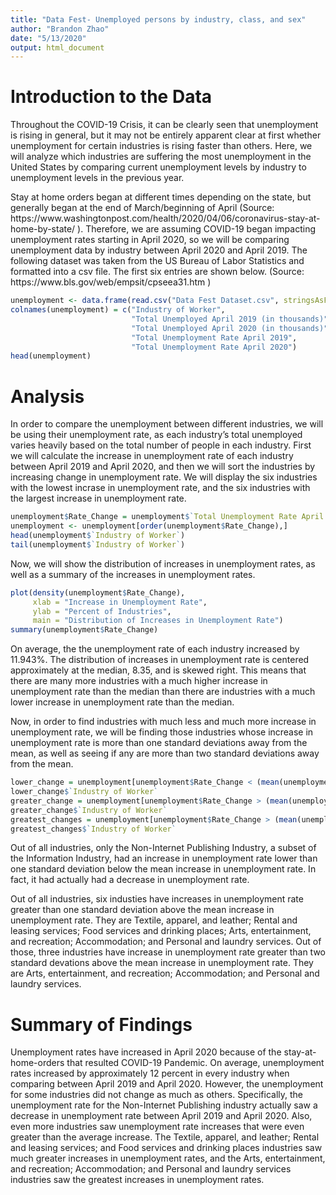---
title: "Data Fest- Unemployed persons by industry, class, and sex"
author: "Brandon Zhao"
date: "5/13/2020"
output: html_document
---
# Introduction to the Data

Throughout the COVID-19 Crisis, it can be clearly seen that unemployment is rising in general, but it may not be entirely apparent clear at first whether unemployment for certain industries is rising faster than others. Here, we will analyze which industries are suffering the most unemployment in the United States by comparing current unemployment levels by industry to unemployment levels in the previous year.

Stay at home orders began at different times depending on the state, but generally began at the end of March/beginning of April (Source: https://www.washingtonpost.com/health/2020/04/06/coronavirus-stay-at-home-by-state/ ). Therefore, we are assuming COVID-19 began impacting unemployment rates starting in April 2020, so we will be comparing unemployment data by industry between April 2020 and April 2019. The following dataset was taken from the US Bureau of Labor Statistics and formatted into a csv file. The first six entries are shown below. (Source: https://www.bls.gov/web/empsit/cpseea31.htm )

```{r}
unemployment <- data.frame(read.csv("Data Fest Dataset.csv", stringsAsFactors = FALSE))
colnames(unemployment) = c("Industry of Worker",
                           "Total Unemployed April 2019 (in thousands)",
                           "Total Unemployed April 2020 (in thousands)",
                           "Total Unemployment Rate April 2019",
                           "Total Unemployment Rate April 2020")
head(unemployment)
```

# Analysis

In order to compare the unemployment between different industries, we will be using their unemployment rate, as each industry's total unemployed varies heavily based on the total number of people in each industry. First we will calculate the increase in unemployment rate of each industry between April 2019 and April 2020, and then we will sort the industries by increasing change in unemployment rate. We will display the six industries with the lowest incrase in unemployment rate, and the six industries with the largest increase in unemployment rate.

```{r}
unemployment$Rate_Change = unemployment$`Total Unemployment Rate April 2020` - unemployment$`Total Unemployment Rate April 2019`
unemployment <- unemployment[order(unemployment$Rate_Change),]
head(unemployment$`Industry of Worker`)
tail(unemployment$`Industry of Worker`)
```

Now, we will show the distribution of increases in unemployment rates, as well as a summary of the increases in unemployment rates.

```{r}
plot(density(unemployment$Rate_Change),
     xlab = "Increase in Unemployment Rate",
     ylab = "Percent of Industries",
     main = "Distribution of Increases in Unemployment Rate")
summary(unemployment$Rate_Change)
```

On average, the the unemployment rate of each industry increased by 11.943%. The distribution of increases in unemployment rate is centered approximately at the median, 8.35, and is skewed right. This means that there are many more industries with a much higher increase in unemployment rate than the median than there are industries with a much lower increase in unemployment rate than the median.

Now, in order to find industries with much less and much more increase in unemployment rate, we will be finding those industries whose increase in unemployment rate is more than one standard deviations away from the mean, as well as seeing if any are more than two standard deviations away from the mean.

```{r}
lower_change = unemployment[unemployment$Rate_Change < (mean(unemployment$Rate_Change) - sd(unemployment$Rate_Change)),]
lower_change$`Industry of Worker`
greater_change = unemployment[unemployment$Rate_Change > (mean(unemployment$Rate_Change) + sd(unemployment$Rate_Change)),]
greater_change$`Industry of Worker`
greatest_changes = unemployment[unemployment$Rate_Change > (mean(unemployment$Rate_Change) + 2 * sd(unemployment$Rate_Change)),]
greatest_changes$`Industry of Worker`
```

Out of all industries, only the Non-Internet Publishing Industry, a subset of the Information Industry, had an increase in unemployment rate lower than one standard deviation below the mean increase in unemployment rate. In fact, it had actually had a decrease in unemployment rate.

Out of all industries, six industies have increases in unemployment rate greater than one standard deviation above the mean increase in unemployment rate. They are Textile, apparel, and leather; Rental and leasing services; Food services and drinking places; Arts, entertainment, and recreation; Accommodation; and Personal and laundry services. Out of those, three industries have increase in unemployment rate greater than two standard devations above the mean increase in unemployment rate. They are Arts, entertainment, and recreation; Accommodation; and Personal and laundry services.


# Summary of Findings

Unemployment rates have increased in April 2020 because of the stay-at-home-orders that resulted COVID-19 Pandemic. On average, unemployment rates increased by approximately 12 percent in every industry when comparing between April 2019 and April 2020. However, the unemployment for some industries did not change as much as others. Specifically, the unemployment rate for the Non-Internet Publishing industry actually saw a decrease in unemployment rate between April 2019 and April 2020. Also, even more industries saw unemployment rate increases that were even greater than the average increase. The Textile, apparel, and leather; Rental and leasing services; and Food services and drinking places industries saw much greater increases in unemployment rates, and the Arts, entertainment, and recreation; Accommodation; and Personal and laundry services industries saw the greatest increases in unemployment rates.

